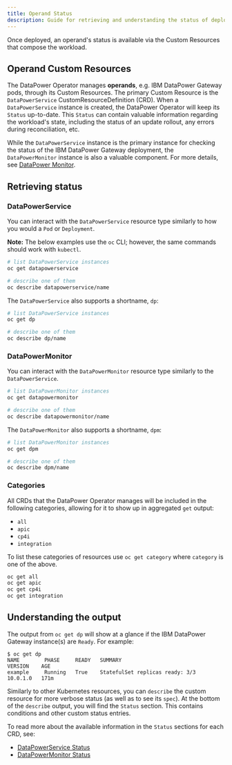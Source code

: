 ```yaml
---
title: Operand Status
description: Guide for retrieving and understanding the status of deployed operands.
---
```


<PageDescription>

Once deployed, an operand's status is available via the Custom Resources that compose the workload.

</PageDescription>

## Operand Custom Resources

The DataPower Operator manages **operands**, e.g. IBM DataPower Gateway pods, through its Custom Resources. The primary Custom Resource is the `DataPowerService` CustomResourceDefinition (CRD). When a `DataPowerService` instance is created, the DataPower Operator will keep its `Status` up-to-date. This `Status` can contain valuable information regarding the workload's state, including the status of an update rollout, any errors during reconciliation, etc.

While the `DataPowerService` instance is the primary instance for checking the status of the IBM DataPower Gateway deployment, the `DataPowerMonitor` instance is also a valuable component. For more details, see [DataPower Monitor](/features/monitor).

## Retrieving status

### DataPowerService

You can interact with the `DataPowerService` resource type similarly to how you would a `Pod` or `Deployment`.

<InlineNotification>

**Note:** The below examples use the `oc` CLI; however, the same commands should work with `kubectl`.

</InlineNotification>

```bash
# list DataPowerService instances
oc get datapowerservice

# describe one of them
oc describe datapowerservice/name
```

The `DataPowerService` also supports a shortname, `dp`:

```bash
# list DataPowerService instances
oc get dp

# describe one of them
oc describe dp/name
```

### DataPowerMonitor

You can interact with the `DataPowerMonitor` resource type similarly to the `DataPowerService`.

```bash
# list DataPowerMonitor instances
oc get datapowermonitor

# describe one of them
oc describe datapowermonitor/name
```

The `DataPowerMonitor` also supports a shortname, `dpm`:

```bash
# list DataPowerMonitor instances
oc get dpm

# describe one of them
oc describe dpm/name
```

### Categories

All CRDs that the DataPower Operator manages will be included in the following categories, allowing for it to show up in aggregated `get` output:

- `all`
- `apic`
- `cp4i`
- `integration`

To list these categories of resources use `oc get category` where `category` is one of the above.

```bash
oc get all
oc get apic
oc get cp4i
oc get integration
```

## Understanding the output

The output from `oc get dp` will show at a glance if the IBM DataPower Gateway instance(s) are `Ready`. For example:

```
$ oc get dp
NAME        PHASE     READY   SUMMARY                           VERSION    AGE
example     Running   True    StatefulSet replicas ready: 3/3   10.0.1.0   171m
```

Similarly to other Kubernetes resources, you can `describe` the custom resource for more verbose status (as well as to see its `spec`). At the bottom of the `describe` output, you will find the `Status` section. This contains conditions and other custom status entries.

To read more about the available information in the `Status` sections for each CRD, see:

- [DataPowerService Status](/apis/datapowerservice/v1beta3#status)
- [DataPowerMonitor Status](/apis/datapowermonitor/v1beta2#status)
